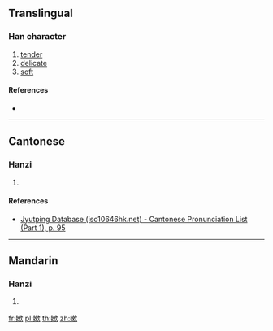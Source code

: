 {{character info/new}}
==Translingual==

===Han character===
{{Han char|rn=38|rad=女|as=11|sn=14|four=|canj=VDLO|ids=⿰女欶}}

# [[tender]]
# [[delicate]]
# [[soft]]

====References====
* {{Han ref|kx=0270.311|dkj=06667|hdz=21076.020|uh=5AF0|ud=23280}}

----

==Cantonese==

===Hanzi===
{{yue-hanzi|jyut=[[nyun6]], [[lyun6]]|y=nyun6, lyun6}}

# {{defn|lang=yue|sort=女11}}

====References====
* [http://www.iso10646hk.net/jp/document/download.jsp Jyutping Database (iso10646hk.net) - Cantonese Pronunciation List (Part 1), p. 95]

----

==Mandarin==

===Hanzi===
{{cmn-hanzi|pin=[[nèn]] ([[nen4]])|wg=nen<sup>4</sup>}}

# {{defn|lang=cmn|sort=女11}}

[[fr:嫰]]
[[pl:嫰]]
[[th:嫰]]
[[zh:嫰]]